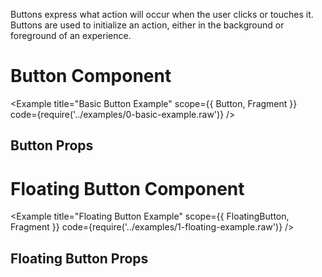 

Buttons express what action will occur when the user clicks or touches it.
Buttons are used to initialize an action, either in the background or foreground of an experience.

# Button Component
<Example
  title="Basic Button Example"
  scope={{ Button, Fragment }}
  code={require('../examples/0-basic-example.raw')}
/>

## Button Props
<Props props={buttonProps} />

# Floating Button Component
<Example
  title="Floating Button Example"
  scope={{ FloatingButton, Fragment }}
  code={require('../examples/1-floating-example.raw')}
/>

## Floating Button Props
<Props props={floatingButtonProps} />
